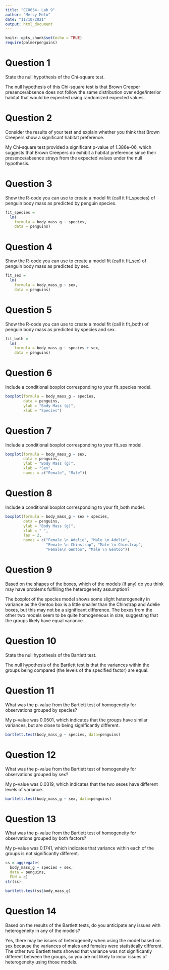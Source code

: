 ```yaml
---
title: "ECO634- Lab 9"
author: "Mercy Melo"
date: "11/10/2021"
output: html_document
---
```


```r
knitr::opts_chunk$set(echo = TRUE)
require(palmerpenguins)
```

# Question 1
State the null hypothesis of the Chi-square test.

The null hypothesis of this Chi-square test is that Brown Creeper presence/absence does not follow the same distribution over edge/interior habitat that would be expected using randomized expected values. 

# Question 2
Consider the results of your test and explain whether you think that Brown Creepers show a significant habitat preference.

My Chi-square test provided a significant p-value of 1.386e-06, which suggests that Brown Creepers do exhibit a habitat preference since their presence/absence strays from the expected values under the null hypothesis. 

# Question 3
Show the R-code you can use to create a model fit (call it fit_species) of penguin body mass as predicted by penguin species.

```r
fit_species = 
  lm(
    formula = body_mass_g ~ species,
    data = penguins)
```

# Question 4
Show the R-code you can use to create a model fit (call it fit_sex) of penguin body mass as predicted by sex.

```r
fit_sex = 
  lm(
    formula = body_mass_g ~ sex,
    data = penguins)
```

# Question 5
Show the R-code you can use to create a model fit (call it fit_both) of penguin body mass as predicted by species and sex.

```r
fit_both = 
  lm(
    formula = body_mass_g ~ species + sex,
    data = penguins)
```

# Question 6
Include a conditional boxplot corresponding to your fit_species model.

```r
boxplot(formula = body_mass_g ~ species,
        data = penguins, 
        ylab = "Body Mass (g)",
        xlab = "Species")
```

# Question 7
Include a conditional boxplot corresponding to your fit_sex model.
 
```r
boxplot(formula = body_mass_g ~ sex,
        data = penguins, 
        ylab = "Body Mass (g)",
        xlab = "Sex",
        names = c("Female", "Male"))
```

# Question 8
Include a conditional boxplot corresponding to your fit_both model.

```r
boxplot(formula = body_mass_g ~ sex + species,
        data = penguins,
        ylab = "Body Mass (g)",
        xlab = " ",
        las = 2,
        names = c("Female \n Adelie", "Male \n Adelie", 
                  "Female \n Chinstrap", "Male \n Chinstrap",
                  "Female\n Gentoo", "Male \n Gentoo"))
```

# Question 9
Based on the shapes of the boxes, which of the models (if any) do you think may have problems fulfilling the heterogeneity assumption?

The boxplot of the species model shows some slight heterogeneity in variance as the Gentoo box is a little smaller than the Chinstrap and Adelie boxes, but this may not be a significant difference. The boxes from the other two models seem to be quite homogeneous in size, suggesting that the groups likely have equal variance. 

# Question 10
State the null hypothesis of the Bartlett test.

The null hypothesis of the Bartlett test is that the variances within the groups being compared (the levels of the specified factor) are equal. 

# Question 11
What was the p-value from the Bartlett test of homogeneity for observations grouped by species?

My p-value was 0.0501, which indicates that the groups have similar variances, but are close to being significantly different. 

```r
bartlett.test(body_mass_g ~ species, data=penguins)
```

# Question 12
What was the p-value from the Bartlett test of homogeneity for observations grouped by sex?

My p-value was 0.0319, which indicates that the two sexes have different levels of variance. 

```r
bartlett.test(body_mass_g ~ sex, data=penguins)
```

# Question 13
What was the p-value from the Bartlett test of homogeneity for observations grouped by both factors?

My p-value was 0.1741, which indicates that variance within each of the groups is not significantly different. 

```r
ss = aggregate(
  body_mass_g ~ species + sex,
  data = penguins,
  FUN = c)
str(ss)

bartlett.test(ss$body_mass_g)
```

# Question 14
Based on the results of the Bartlett tests, do you anticipate any issues with heterogeneity in any of the models?

Yes, there may be issues of heterogeneity when using the model based on sex because the variances of males and females were statistically different. The other two Bartlett tests showed that variance was not significantly different between the groups, so you are not likely to incur issues of heterogeneity using those models.
